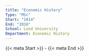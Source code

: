 ```yaml
---
title: "Economic History"
Type: "MSc"
Start: "2014"
End: "2016"
School: Lund University
Department: Economic History
---
```


{{< meta Start >}} - {{< meta End >}}
